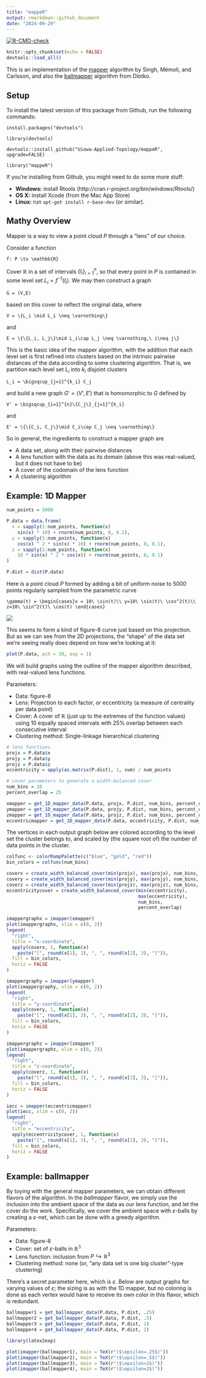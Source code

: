 ```yaml
---
title: "mappeR"
output: rmarkdown::github_document
date: "2024-09-29"
---
```


<!-- badges: start -->
[![R-CMD-check](https://github.com/Uiowa-Applied-Topology/mappeR/actions/workflows/R-CMD-check.yaml/badge.svg)](https://github.com/Uiowa-Applied-Topology/mappeR/actions/workflows/R-CMD-check.yaml)
<!-- badges: end -->


```r
knitr::opts_chunk$set(echo = FALSE)
devtools::load_all()
```

This is an implementation of the [mapper](https://research.math.osu.edu/tgda/mapperPBG.pdf) algorithm by Singh, Mémoli, and Carlsson, and also the [ballmapper](https://arxiv.org/pdf/1901.07410.pdf) algorithm from Dlotko.

## Setup

To install the latest version of this package from Github, run the following commands:

`install.packages("devtools")`

`library(devtools)`

`devtools::install_github("Uiowa-Applied-Topology/mappeR", upgrade=FALSE)`

`library("mappeR")`

If you're installing from Github, you might need to do some more stuff:

- **Windows:** install Rtools (http://cran.r-project.org/bin/windows/Rtools/)
- **OS X:** install Xcode (from the Mac App Store)
- **Linux:** run `apt-get install r-base-dev` (or similar).

## Mathy Overview

Mapper is a way to view a point cloud $P$ through a "lens" of our choice.

Consider a function
```math
f: P \to \mathbb{R}
```
Cover $\mathbb{R}$ in a set of intervals $\{I_i\}_{i=1}^n$, so that every point in $P$ is contained in some level set $L_i = f^{-1}(I_i)$. We may then construct a graph
```math
G = (V,E)
```
based on this cover to reflect the original data, where
```math
V = \{L_i \mid L_i \neq \varnothing\}
```
and
```math
E = \{\{L_i, L_j\}\mid L_i\cap L_j \neq \varnothing,\ i\neq j\}
```

This is the basic idea of the mapper algorithm, with the addition that each level set is first refined into clusters based on the intrinsic pairwise distances of the data according to some clustering algorithm. That is, we partition each level set $L_i$ into $k_i$ disjoint clusters
```math
L_i = \bigsqcup_{j=1}^{k_i} C_j
```
and build a new graph $G' = (V', E')$ that is homomorphic to $G$ defined by
```math
V' = \bigsqcup_{i=1}^{n}\{C_j\}_{j=1}^{k_i}
```
and
```math
E' = \{\{C_i, C_j\}\mid C_i\cap C_j \neq \varnothing\}
```

So in general, the ingredients to construct a mapper graph are

* A data set, along with their pairwise distances
* A *lens* function with the data as its domain (above this was real-valued, but it does not have to be)
* A cover of the codomain of the lens function
* A clustering algorithm

## Example: 1D Mapper

```r
num_points = 5000

P.data = data.frame(
  x = sapply(1:num_points, function(x)
    sin(x) * 10) + rnorm(num_points, 0, 0.1),
  y = sapply(1:num_points, function(x)
    cos(x) ^ 2 * sin(x) * 10) + rnorm(num_points, 0, 0.1),
  z = sapply(1:num_points, function(x)
    10 * sin(x) ^ 2 * cos(x)) + rnorm(num_points, 0, 0.1)
)

P.dist = dist(P.data)
```

Here is a point cloud $P$ formed by adding a bit of uniform noise to 5000 points regularly sampled from the parametric curve

```math
\gamma(t) = \begin{cases}x = 10\ \sin(t)\\ y=10\ \sin(t)\ \cos^2(t)\\ z=10\ \sin^2(t)\ \cos(t) \end{cases}
```
<img src="README_files/figure-gfm/fig8-1.png" />

This seems to form a kind of figure-8 curve just based on this projection. But as we can see from the 2D projections, the "shape" of the data set we're seeing really does depend on how we're looking at it:

```r
plot(P.data, pch = 20, asp = 1)
```
We will build graphs using the outline of the mapper algorithm described, with real-valued lens functions.

Parameters:

* Data: figure-8
* Lens: Projection to each factor, or eccentricity (a measure of centrality per data point)
* Cover: A cover of $\mathbb{R}$ (just up to the extremes of the function values) using 10 equally spaced intervals with 25\% overlap between each consecutive interval
* Clustering method: Single-linkage hierarchical clustering

```r
# lens functions
projx = P.data$x
projy = P.data$y
projz = P.data$z
eccentricity = apply(as.matrix(P.dist), 1, sum) / num_points

# cover parameters to generate a width-balanced cover
num_bins = 10
percent_overlap = 25

xmapper = get_1D_mapper_data(P.data, projx, P.dist, num_bins, percent_overlap, "single")
ymapper = get_1D_mapper_data(P.data, projy, P.dist, num_bins, percent_overlap, "single")
zmapper = get_1D_mapper_data(P.data, projz, P.dist, num_bins, percent_overlap, "single")
eccentricmapper = get_1D_mapper_data(P.data, eccentricity, P.dist, num_bins, percent_overlap, "single")
```

The vertices in each output graph below are colored according to the level set the cluster belongs to, and scaled by (the square root of) the number of data points in the cluster.

```r
colfunc <- colorRampPalette(c("blue", "gold", "red"))
bin_colors = colfunc(num_bins)

coverx = create_width_balanced_cover(min(projx), max(projx), num_bins, percent_overlap)
covery = create_width_balanced_cover(min(projy), max(projy), num_bins, percent_overlap)
coverz = create_width_balanced_cover(min(projz), max(projz), num_bins, percent_overlap)
eccentricitycover = create_width_balanced_cover(min(eccentricity),
                                                max(eccentricity),
                                                num_bins,
                                                percent_overlap)

imappergraphx = imapper(xmapper)
plot(imappergraphx, xlim = c(0, 2))
legend(
  "right",
  title = "x-coordinate",
  apply(coverx, 1, function(x)
    paste("[", round(x[1], 3), ", ", round(x[2], 3), "]")),
  fill = bin_colors,
  horiz = FALSE
)

imappergraphy = imapper(ymapper)
plot(imappergraphy, xlim = c(0, 2))
legend(
  "right",
  title = "y-coordinate",
  apply(covery, 1, function(x)
    paste("[", round(x[1], 3), ", ", round(x[2], 3), "]")),
  fill = bin_colors,
  horiz = FALSE
)

imappergraphz = imapper(zmapper)
plot(imappergraphz, xlim = c(0, 2))
legend(
  "right",
  title = "z-coordinate",
  apply(coverz, 1, function(x)
    paste("[", round(x[1], 3), ", ", round(x[2], 3), "]")),
  fill = bin_colors,
  horiz = FALSE
)

iecc = imapper(eccentricmapper)
plot(iecc, xlim = c(0, 2))
legend(
  "right",
  title = "eccentricity",
  apply(eccentricitycover, 1, function(x)
    paste("[", round(x[1], 3), ", ", round(x[2], 3), "]")),
  fill = bin_colors,
  horiz = FALSE
)
```

## Example: ballmapper

By toying with the general mapper parameters, we can obtain different flavors of the algorithm. In the *ballmapper* flavor, we simply use the inclusion into the ambient space of the data as our lens function, and let the cover do the work. Specifically, we cover the ambient space with $\varepsilon$-balls by creating a $\varepsilon$-net, which can be done with a greedy algorithm.

Parameters:

* Data: figure-8
* Cover: set of $\varepsilon$-balls in $\mathbb{R^3}$
* Lens function: inclusion from $P\hookrightarrow\mathbb{R}^3$
* Clustering method: none (or, "any data set is one big cluster"-type clustering)

There's a secret parameter here, which is $\varepsilon$. Below are output graphs for varying values of $\varepsilon$; the sizing is as with the 1D mapper, but no coloring is done as each vertex would have to receive its own color in this flavor, which is redundant.

```r
ballmapper1 = get_ballmapper_data(P.data, P.dist, .25)
ballmapper2 = get_ballmapper_data(P.data, P.dist, .5)
ballmapper3 = get_ballmapper_data(P.data, P.dist, 1)
ballmapper4 = get_ballmapper_data(P.data, P.dist, 2)
```

```r
library(latex2exp)

plot(imapper(ballmapper1), main = TeX(r"($\epsilon=.25$)"))
plot(imapper(ballmapper2), main = TeX(r"($\epsilon=.5$)"))
plot(imapper(ballmapper3), main = TeX(r"($\epsilon=1$)"))
plot(imapper(ballmapper4), main = TeX(r"($\epsilon=2$)"))
```
